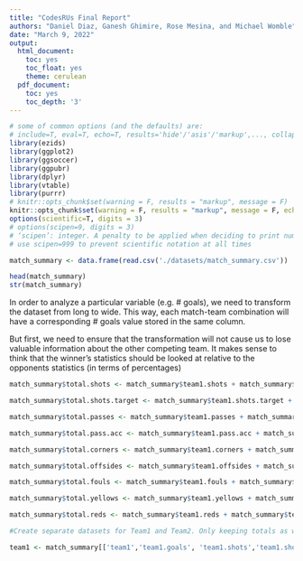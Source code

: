 ```yaml
---
title: "CodesRUs Final Report"
authors: "Daniel Diaz, Ganesh Ghimire, Rose Mesina, and Michael Womble"
date: "March 9, 2022"
output:
  html_document:
    toc: yes
    toc_float: yes
    theme: cerulean
  pdf_document:
    toc: yes
    toc_depth: '3'
---
```


```r
# some of common options (and the defaults) are: 
# include=T, eval=T, echo=T, results='hide'/'asis'/'markup',..., collapse=F, warning=T, message=T, error=T, cache=T, fig.width=6, fig.height=4, fig.dim=c(6,4) #inches, fig.align='left'/'center','right', 
library(ezids)
library(ggplot2)
library(ggsoccer)
library(ggpubr)
library(dplyr)
library(vtable)
library(purrr)
# knitr::opts_chunk$set(warning = F, results = "markup", message = F)
knitr::opts_chunk$set(warning = F, results = "markup", message = F, echo=F)
options(scientific=T, digits = 3) 
# options(scipen=9, digits = 3) 
# ‘scipen’: integer. A penalty to be applied when deciding to print numeric values in fixed or exponential notation.  Positive values bias towards fixed and negative towards scientific notation: fixed notation will be preferred unless it is more than ‘scipen’ digits wider.
# use scipen=999 to prevent scientific notation at all times
```

```r
match_summary <- data.frame(read.csv('./datasets/match_summary.csv'))

head(match_summary)
str(match_summary)
```

In order to analyze a particular variable (e.g. # goals), we need to transform the dataset from long to wide. This way, each match-team combination will have a corresponding # goals value stored in the same column.

But first, we need to ensure that the transformation will not cause us to lose valuable information about the other competing team. It makes sense to think that the winner's statistics should be looked at relative to the opponents statistics (in terms of percentages)

```r

match_summary$total.shots <- match_summary$team1.shots + match_summary$team2.shots

match_summary$total.shots.target <- match_summary$team1.shots.target + match_summary$team2.shots.target

match_summary$total.passes <- match_summary$team1.passes + match_summary$team2.passes

match_summary$total.pass.acc <- match_summary$team1.pass.acc + match_summary$team2.pass.acc

match_summary$total.corners <- match_summary$team1.corners + match_summary$team2.corners

match_summary$total.offsides <- match_summary$team1.offsides + match_summary$team2.offsides

match_summary$total.fouls <- match_summary$team1.fouls + match_summary$team2.fouls

match_summary$total.yellows <- match_summary$team1.yellows + match_summary$team2.yellows

match_summary$total.reds <- match_summary$team1.reds + match_summary$team2.reds

```

```r

#Create separate datasets for Team1 and Team2. Only keeping totals as well as the relevant team's stats

team1 <- match_summary[['team1','team1.goals', 'team1.shots','team1.shots.target','team1.passes','team1.pass.acc','team1.possession','team1.corners','team1.offsides','team1.fouls','team1.yellows','team1.reds']]
```